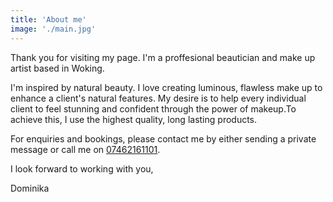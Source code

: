 ```yaml
---
title: 'About me'
image: './main.jpg'
---
```



Thank you for visiting my page. I'm a proffesional beautician and make up artist based in Woking.

I'm inspired by natural beauty. I love creating luminous, flawless make up to enhance a client's natural features. My desire is to help every individual client to feel stunning and confident through the power of makeup.To achieve this, I use the highest quality, long lasting products.

For enquiries and bookings, please contact me by either sending a private message or call me on <Underlining><a href="callto:07462161101" title="Get in touch!">07462161101</a></Underlining>.

I look forward to working with you,

<Underlining>Dominika</Underlining>
